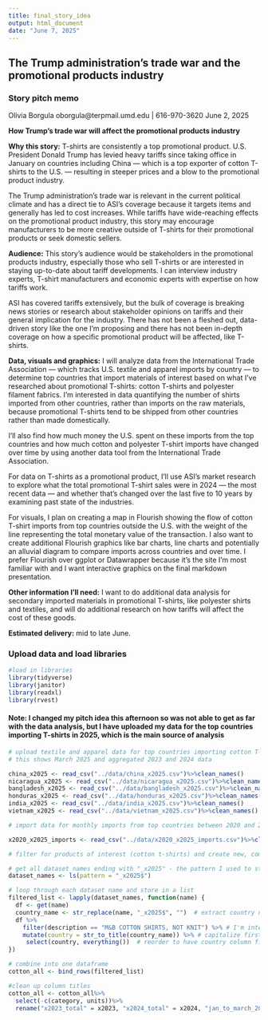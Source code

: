 ```yaml
---
title: final_story_idea
output: html_document
date: "June 7, 2025"
---
```


## The Trump administration's trade war and the promotional products industry 

### Story pitch memo

Olivia Borgula
oborgula@terpmail.umd.edu | 616-970-3620
June 2, 2025

<b>How Trump’s trade war will affect the promotional products industry</b>

<b>Why this story:</b> T-shirts are consistently a top promotional product. U.S. President Donald Trump has levied heavy tariffs since taking office in January on countries including China — which is a top exporter of cotton T-shirts to the U.S. — resulting in steeper prices and a blow to the promotional product industry.  

The Trump administration’s trade war is relevant in the current political climate and has a direct tie to ASI’s coverage because it targets items and generally has led to cost increases. While tariffs have wide-reaching effects on the promotional product industry, this story may encourage manufacturers to be more creative outside of T-shirts for their promotional products or seek domestic sellers. 

<b>Audience:</b> This story’s audience would be stakeholders in the promotional products industry, especially those who sell T-shirts or are interested in staying up-to-date about tariff developments. I can interview industry experts, T-shirt manufacturers and economic experts with expertise on how tariffs work.

ASI has covered tariffs extensively, but the bulk of coverage is breaking news stories or research about stakeholder opinions on tariffs and their general implication for the industry. There has not been a fleshed out, data-driven story like the one I’m proposing and there has not been in-depth coverage on how a specific promotional product will be affected, like T-shirts.  

<b>Data, visuals and graphics:</b> I will analyze data from the International Trade Association — which tracks U.S. textile and apparel imports by country — to determine top countries that import materials of interest based on what I’ve researched about promotional T-shirts: cotton T-shirts and polyester filament fabrics. I’m interested in data quantifying the number of shirts imported from other countries, rather than imports on the raw materials, because promotional T-shirts tend to be shipped from other countries rather than made domestically. 

I’ll also find how much money the U.S. spent on these imports from the top countries and how much cotton and polyester T-shirt imports have changed over time by using another data tool from the International Trade Association. 

For data on T-shirts as a promotional product, I’ll use ASI’s market research to explore what the total promotional T-shirt sales were in 2024 — the most recent data — and whether that’s changed over the last five to 10 years by examining past state of the industries. 

For visuals, I plan on creating a map in Flourish showing the flow of cotton T-shirt imports from top countries outside the U.S. with the weight of the line representing the total monetary value of the transaction. I also want to create additional Flourish graphics like bar charts, line charts and potentially an alluvial diagram to compare imports across countries and over time. I prefer Flourish over ggplot or Datawrapper because it’s the site I’m most familiar with and I want interactive graphics on the final markdown presentation. 

<b>Other information I’ll need:</b> I want to do additional data analysis for secondary imported materials in promotional T-shirts, like polyester shirts and textiles, and will do additional research on how tariffs will affect the cost of these goods. 

<b>Estimated delivery:</b> mid to late June. 

### Upload data and load libraries  
```r
#load in libraries 
library(tidyverse)
library(janitor)
library(readxl)
library(rvest)
```
#### Note: I changed my pitch idea this afternoon so was not able to get as far with the data analysis, but I have uploaded my data for the top countries importing T-shirts in 2025, which is the main source of analysis
```r
# upload textile and apparel data for top countries importing cotton T-shirts
# this shows March 2025 and aggregated 2023 and 2024 data

china_x2025 <- read_csv("../data/china_x2025.csv")%>%clean_names()  
nicaragua_x2025 <- read_csv("../data/nicaragua_x2025.csv")%>%clean_names()
bangladesh_x2025 <- read_csv("../data/bangladesh_x2025.csv")%>%clean_names()
honduras_x2025 <- read_csv("../data/honduras_x2025.csv")%>%clean_names()
india_x2025 <- read_csv("../data/india_x2025.csv")%>%clean_names()
vietnam_x2025 <- read_csv("../data/vietnam_x2025.csv")%>%clean_names()

# import data for monthly imports from top countries between 2020 and 2025

x2020_x2025_imports <- read_csv("../data/x2020_x2025_imports.csv")%>%clean_names()
```


```r
# filter for products of interest (cotton t-shirts) and create new, combined dataset for all countries 

# get all dataset names ending with "_x2025" - the pattern I used to store all files 
dataset_names <- ls(pattern = "_x2025$")

# loop through each dataset name and store in a list
filtered_list <- lapply(dataset_names, function(name) {
  df <- get(name)  
  country_name <- str_replace(name, "_x2025$", "")  # extract country name
  df %>%
    filter(description == "M&B COTTON SHIRTS, NOT KNIT") %>% # I'm interested in cotton shirts
    mutate(country = str_to_title(country_name)) %>% # capitalize first letter of each country
     select(country, everything())  # reorder to have country column first
})

# combine into one dataframe 
cotton_all <- bind_rows(filtered_list)

#clean up column titles 
cotton_all <- cotton_all%>%
  select(-c(category, units))%>%
  rename("x2023_total" = x2023, "x2024_total" = x2024, "jan_to_march_2025" = ytd_current_month_2025, "jan_to_march_2024" = ytd_current_month_2024)
```

